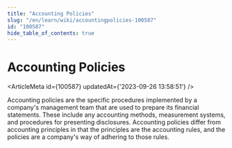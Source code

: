 ```yaml
---
title: "Accounting Policies"
slug: "/en/learn/wiki/accountingpolicies-100587"
id: "100587"
hide_table_of_contents: true
---
```



# Accounting Policies

<ArticleMeta id={100587} updatedAt={'2023-09-26 13:58:51'} />
<div className='border-solid border-b border-t-0 my-4 border-[var(--ifm-color-gray-300)]' />

Accounting policies are the specific procedures implemented by a company's management team that are used to prepare its financial statements. These include any accounting methods, measurement systems, and procedures for presenting disclosures. Accounting policies differ from accounting principles in that the principles are the accounting rules, and the policies are a company's way of adhering to those rules.
